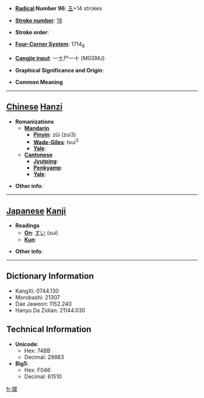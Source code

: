 * '''[[Wiktionary:Chinese radical index| Radical]] Number 96''': [[Wiktionary:Chinese radical index 玉|玉]]+14 strokes

* '''[[Wiktionary:Chinese total strokes index|Stroke number]]''': [[Wiktionary:Chinese total strokes index 18|18]]

* '''Stroke order''': 

* '''[[Wiktionary:Chinese four corner index|Four-Corner System]]''': 1714<sub>8</sub>

* '''[[Wiktionary:Chinese Cangjie index|Cangjie input]]''': 一土尸一十 (MGSMJ)

* '''Graphical Significance and Origin''': 

* '''Common Meaning'''

----

== [[Chinese]] [[Hanzi]] ==

* '''Romanizations'''
** '''[[Mandarin]]'''
*** '''[[Pinyin]]''': zǔi (zui3)
*** '''[[Wade-Giles]]''': tsui<sup>3</sup>
*** '''[[Yale]]''': 
** '''[[Cantonese]]'''
*** '''[[Jyutping]]''':
*** '''[[Penkyamp]]''': 
*** '''[[Yale]]''': 

* '''Other info''': 

----

== [[Japanese]] [[Kanji]] ==

* '''Readings'''
** '''[[On]]''': [[すい]] (sui)
** '''[[Kun]]''': 

* '''Other info''':  

----

== Dictionary Information ==

* KangXi: 0744.130
* Morobashi: 21307
* Dae Jaweon: 1152.240
* Hanyu Da Zidian: 21144.030

== Technical Information ==

* '''Unicode''':
** Hex: 74BB
** Decimal: 29883
* '''Big5''':
** Hex: F046
** Decimal: 61510

[[fr:璻]]